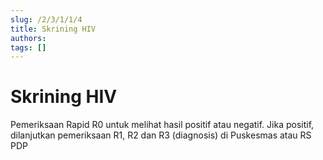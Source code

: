 ```yaml
---
slug: /2/3/1/1/4
title: Skrining HIV
authors: 
tags: []
---
```



# Skrining HIV

<Tabs>
<TabItem value='puskesmas' label='Puskesmas'>
Pemeriksaan Rapid R0 untuk melihat hasil positif atau negatif. Jika positif, dilanjutkan pemeriksaan R1, R2 dan R3 (diagnosis) di Puskesmas atau RS PDP
</TabItem>
</Tabs>
